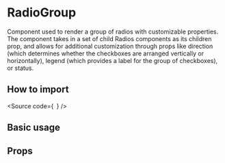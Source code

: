 

<Meta of={Stories} />

<H1>RadioGroup</H1>

Component used to render a group of radios with customizable properties.
The component takes in a set of child Radios components as its children prop,
and allows for additional customization through props like direction (which determines whether the checkboxes are arranged vertically or horizontally),
legend (which provides a label for the group of checkboxes), or status.

<H2>How to import</H2>

<Source
  code={`
`}
/>

<H2>Basic usage</H2>

<Canvas of={Stories.Base} />

<H2>Props</H2>

<ArgTypes of={Stories} />

